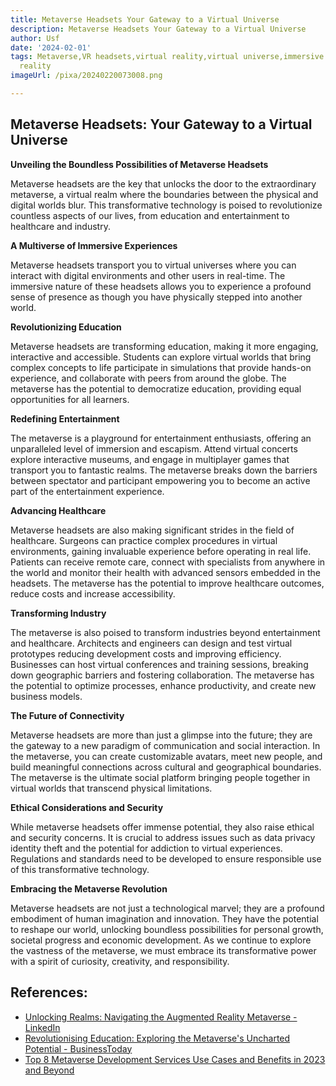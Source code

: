 ```yaml
---
title: Metaverse Headsets Your Gateway to a Virtual Universe
description: Metaverse Headsets Your Gateway to a Virtual Universe
author: Usf
date: '2024-02-01'
tags: Metaverse,VR headsets,virtual reality,virtual universe,immersive technology,augmented
  reality
imageUrl: /pixa/20240220073008.png

---
```

## Metaverse Headsets: Your Gateway to a Virtual Universe

**Unveiling the Boundless  Possibilities of Metaverse  Headsets**

Metaverse headsets  are the key  that unlocks the door to the extraordinary metaverse, a virtual realm where the boundaries between the  physical and digital  worlds blur. This  transformative technology is poised to revolutionize countless aspects of our lives, from education and entertainment  to healthcare and industry.

**A Multiverse of Immersive Experiences**

Metaverse headsets transport you to  virtual universes where you  can interact with digital environments and other users in  real-time. The immersive  nature of these headsets allows you to experience a profound sense of presence  as though you have physically stepped into another world.

**Revolutionizing Education**

Metaverse  headsets are transforming education, making it more engaging, interactive and  accessible. Students can explore virtual worlds that bring complex concepts to life participate in simulations  that provide hands-on experience, and collaborate with peers from around the globe. The  metaverse has the potential to  democratize education, providing equal opportunities for all learners.

**Redefining Entertainment**

The  metaverse is a playground for entertainment enthusiasts, offering an unparalleled level of  immersion and escapism. Attend virtual concerts explore interactive museums, and engage in multiplayer games that transport you to fantastic realms. The metaverse breaks  down  the barriers between spectator and participant empowering you to become an active part of the entertainment experience.

**Advancing Healthcare**

Metaverse headsets are also making  significant strides  in the field  of healthcare. Surgeons can  practice complex  procedures in  virtual environments, gaining invaluable experience before operating in real life.  Patients can receive  remote care, connect with specialists from anywhere  in the  world and monitor their health with advanced sensors embedded in  the headsets. The  metaverse has the potential  to improve healthcare outcomes, reduce costs and increase  accessibility.

**Transforming Industry**

The metaverse is also poised to  transform industries beyond entertainment and  healthcare. Architects and engineers can design and test virtual prototypes reducing development  costs and improving efficiency. Businesses can host virtual conferences and training sessions, breaking down geographic barriers and fostering collaboration. The metaverse has the potential to optimize processes, enhance productivity, and create new business models.

**The Future of Connectivity**

Metaverse headsets are more than just a glimpse into the future; they are the gateway to a new paradigm of communication and social interaction. In the metaverse, you can create customizable avatars, meet new people,  and  build meaningful connections across cultural and geographical  boundaries. The metaverse is the  ultimate social platform bringing  people together in virtual worlds that transcend physical limitations.

**Ethical Considerations and Security**

While metaverse headsets  offer immense potential, they also  raise ethical and security concerns. It is crucial to  address  issues  such as data privacy identity theft and the potential for addiction to virtual experiences. Regulations and standards need to be developed to ensure responsible use of this transformative technology.

**Embracing the Metaverse Revolution**

Metaverse headsets are not just a technological marvel; they are a profound embodiment of human imagination and innovation. They have the potential to reshape our world, unlocking boundless possibilities for personal growth, societal progress and economic development.  As we continue to explore the vastness of the metaverse,  we must embrace its transformative power with a spirit of curiosity, creativity, and responsibility.

## References:
- [Unlocking Realms: Navigating the Augmented Reality Metaverse - LinkedIn](https://www.linkedin.com/pulse/unlocking-realms-navigating-augmented-reality-metaverse-hari-haran-jxv5c?trk=article-ssr-frontend-pulse_more-articles_related-content-card)
- [Revolutionising Education: Exploring the Metaverse's Uncharted Potential - BusinessToday](https://www.businesstoday.com.my/2023/09/18/revolutionising-education-exploring-the-metaverses-uncharted-potential/)
- [Top 8 Metaverse Development Services Use Cases and Benefits in 2023 and Beyond](https://www.linkedin.com/pulse/top-8-metaverse-development-services-use-cases-benefits-naeem-hasan-tlbsf)
